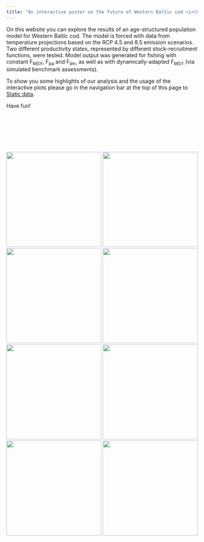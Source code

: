 ```yaml
---
title: "An interactive poster on the future of Western Baltic cod <i>(Gadus morhua)</i>"
---
```


On this website you can explore the results of an age-structured population model for Western Baltic cod. The model is forced with data from temperature projections based on the RCP 4.5 and 8.5 emission scenarios. Two different productivity states, represented by different stock-recruitment functions, were tested. Model output was generated for fishing with constant F~MSY~, F~pa~ and F~lim~, as well as with dynamically-adapted F~MSY~ (via simulated benchmark assessments).

To show you some highlights of our analysis and the usage of the interactive plots please go in the navigation bar at the top of this page to [Static data](prod-regime.qmd).

Have fun!

<br> <br> <br> <br> <br>

![](logos/MA.png){width="250"} ![](logos/balt_adapt.png){width="250"} ![](logos/bmbf.png){width="250"} ![](logos/comfort.png){width="250"} ![](logos/eu.png){width="250"} ![](logos/kueno.png){width="250"} ![](logos/ptj.png){width="250"} ![](logos/spaceparti.png){width="250"}\
